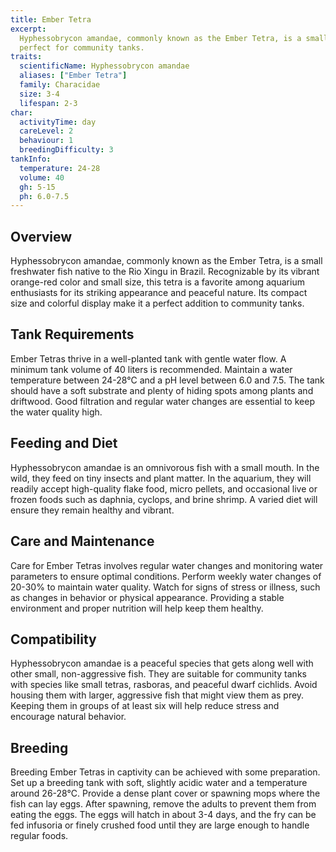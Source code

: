 ```yaml
---
title: Ember Tetra
excerpt:
  Hyphessobrycon amandae, commonly known as the Ember Tetra, is a small, vibrant fish with a stunning orange-red color,
  perfect for community tanks.
traits:
  scientificName: Hyphessobrycon amandae
  aliases: ["Ember Tetra"]
  family: Characidae
  size: 3-4
  lifespan: 2-3
char:
  activityTime: day
  careLevel: 2
  behaviour: 1
  breedingDifficulty: 3
tankInfo:
  temperature: 24-28
  volume: 40
  gh: 5-15
  ph: 6.0-7.5
---
```


## Overview

Hyphessobrycon amandae, commonly known as the Ember Tetra, is a small freshwater fish native to the Rio Xingu in Brazil.
Recognizable by its vibrant orange-red color and small size, this tetra is a favorite among aquarium enthusiasts for its
striking appearance and peaceful nature. Its compact size and colorful display make it a perfect addition to community
tanks.

## Tank Requirements

Ember Tetras thrive in a well-planted tank with gentle water flow. A minimum tank volume of 40 liters is recommended.
Maintain a water temperature between 24-28°C and a pH level between 6.0 and 7.5. The tank should have a soft substrate
and plenty of hiding spots among plants and driftwood. Good filtration and regular water changes are essential to keep
the water quality high.

## Feeding and Diet

Hyphessobrycon amandae is an omnivorous fish with a small mouth. In the wild, they feed on tiny insects and plant
matter. In the aquarium, they will readily accept high-quality flake food, micro pellets, and occasional live or frozen
foods such as daphnia, cyclops, and brine shrimp. A varied diet will ensure they remain healthy and vibrant.

## Care and Maintenance

Care for Ember Tetras involves regular water changes and monitoring water parameters to ensure optimal conditions.
Perform weekly water changes of 20-30% to maintain water quality. Watch for signs of stress or illness, such as changes
in behavior or physical appearance. Providing a stable environment and proper nutrition will help keep them healthy.

## Compatibility

Hyphessobrycon amandae is a peaceful species that gets along well with other small, non-aggressive fish. They are
suitable for community tanks with species like small tetras, rasboras, and peaceful dwarf cichlids. Avoid housing them
with larger, aggressive fish that might view them as prey. Keeping them in groups of at least six will help reduce
stress and encourage natural behavior.

## Breeding

Breeding Ember Tetras in captivity can be achieved with some preparation. Set up a breeding tank with soft, slightly
acidic water and a temperature around 26-28°C. Provide a dense plant cover or spawning mops where the fish can lay eggs.
After spawning, remove the adults to prevent them from eating the eggs. The eggs will hatch in about 3-4 days, and the
fry can be fed infusoria or finely crushed food until they are large enough to handle regular foods.
